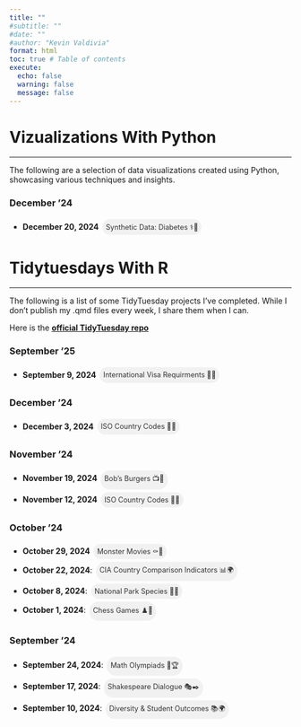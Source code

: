 ```yaml
---
title: ""
#subtitle: ""
#date: ""
#author: "Kevin Valdivia"
format: html
toc: true # Table of contents
execute: 
  echo: false
  warning: false
  message: false
---
```


```{=html}
<style>
.chip-link {
    display: inline-block;
    padding: 0.5em;
    margin: 0.2em;
    background-color: #f1f1f1;
    border-radius: 16px;
    font-size: 0.9em;
    color: #333;
    text-decoration: none;
}
.chip-link:hover {
    background-color: #ffa04d;
}
</style>
```
# Vizualizations With Python

------------------------------------------------------------------------

The following are a selection of data visualizations created using Python, showcasing various techniques and insights.

### December '24

-   **December 20, 2024** <a href="python_projects/synthetic_diabetes_data.qmd" class="chip-link">Synthetic Data: Diabetes ⚕💉️</a>

# Tidytuesdays With R

------------------------------------------------------------------------

The following is a list of some TidyTuesday projects I’ve completed. While I don’t publish my .qmd files every week, I share them when I can.

Here is the [**official TidyTuesday repo**](https://github.com/rfordatascience/tidytuesday)

### September '25
-   **September 9, 2024** <a href="tidytuesday/henley_passport.qmd" class="chip-link">International Visa Requirments 🛂🌐</a>

### December '24

-   **December 3, 2024** <a href="tidytuesday/highway_traffic_flow.qmd" class="chip-link">ISO Country Codes 🚙🚛</a>

### November '24

-   **November 19, 2024** <a href="tidytuesday/bobs_burgers.qmd" class="chip-link">Bob's Burgers 📺🍔</a>
-   **November 12, 2024** <a href="tidytuesday/country_code.qmd" class="chip-link">ISO Country Codes 🍭🌐</a>

### October '24

-   **October 29, 2024** <a href="tidytuesday/monsters.qmd" class="chip-link">Monster Movies ⚰️👻</a>
-   **October 22, 2024**: <a href="tidytuesday/CIA_Factbook/cia_factbook.qmd" class="chip-link">CIA Country Comparison Indicators 📊🌍</a>
-   **October 8, 2024**: <a href="tidytuesday/biodiversity_national_parks.qmd" class="chip-link">National Park Species 🌲🦉</a>
-   **October 1, 2024**: <a href="tidytuesday/chess_matches.qmd" class="chip-link">Chess Games ♟️🎯</a>

### September '24

-   **September 24, 2024**: <a href="tidytuesday/imo.qmd" class="chip-link">Math Olympiads 🧮🏆️</a>
-   **September 17, 2024**: <a href="tidytuesday/shakespeare_words.qmd" class="chip-link">Shakespeare Dialogue 🎭✒️</a>
-   **September 10, 2024**: <a href="tidytuesday/school_income.qmd" class="chip-link">Diversity & Student Outcomes 📚🌍</a>